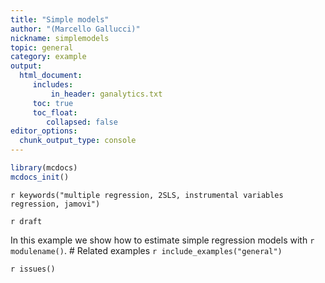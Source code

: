 ```yaml
---
title: "Simple models"
author: "(Marcello Gallucci)"
nickname: simplemodels
topic: general
category: example
output: 
  html_document:
     includes:
         in_header: ganalytics.txt
     toc: true
     toc_float:
        collapsed: false
editor_options: 
  chunk_output_type: console
---
```


```r
library(mcdocs)
mcdocs_init()

```


`r keywords("multiple regression, 2SLS, instrumental variables regression, jamovi")`

`r draft`

In this example we show how to estimate simple regression models with `r modulename()`. 
# Related examples
`r include_examples("general")`

`r issues()`